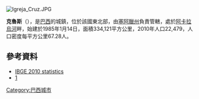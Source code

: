 [[Image:Igreja_Cruz.JPG|right]]
{{Coord|2|55|4|S|40|10|19|W|display=title}}

'''克魯斯'''（{{lang-pt|Cruz}}），是[[巴西|巴西]]的城鎮，位於該國東北部，由[[塞阿臘州|塞阿臘州]]負責管轄，處於[[阿卡拉烏河|阿卡拉烏河]]畔，始建於1985年1月14日，面積334,121平方公里，2010年人口22,479，人口密度每平方公里67.28人。

==參考資料==
*[http://www.ibge.gov.br/cidadesat/link.php?uf=ce IBGE 2010 statistics] {{Wayback|url=http://www.ibge.gov.br/cidadesat/link.php?uf=ce |date=20130117062204 }}
*[http://www.cruz.ce.gov.br/] {{Wayback|url=http://www.cruz.ce.gov.br/ |date=20201101113052 }}

{{Brazil-geo-stub}}
[[Category:巴西城市|Category:巴西城市]]